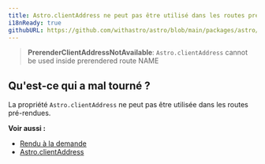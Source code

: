 ```yaml
---
title: Astro.clientAddress ne peut pas être utilisé dans les routes pré-rendues.
i18nReady: true
githubURL: https://github.com/withastro/astro/blob/main/packages/astro/src/core/errors/errors-data.ts
---
```


> **PrerenderClientAddressNotAvailable**: `Astro.clientAddress` cannot be used inside prerendered route NAME

## Qu'est-ce qui a mal tourné ?
La propriété `Astro.clientAddress` ne peut pas être utilisée dans les routes pré-rendues.

**Voir aussi :**
-  [Rendu à la demande](/fr/guides/on-demand-rendering/)
-  [Astro.clientAddress](/fr/reference/api-reference/#clientaddress)

